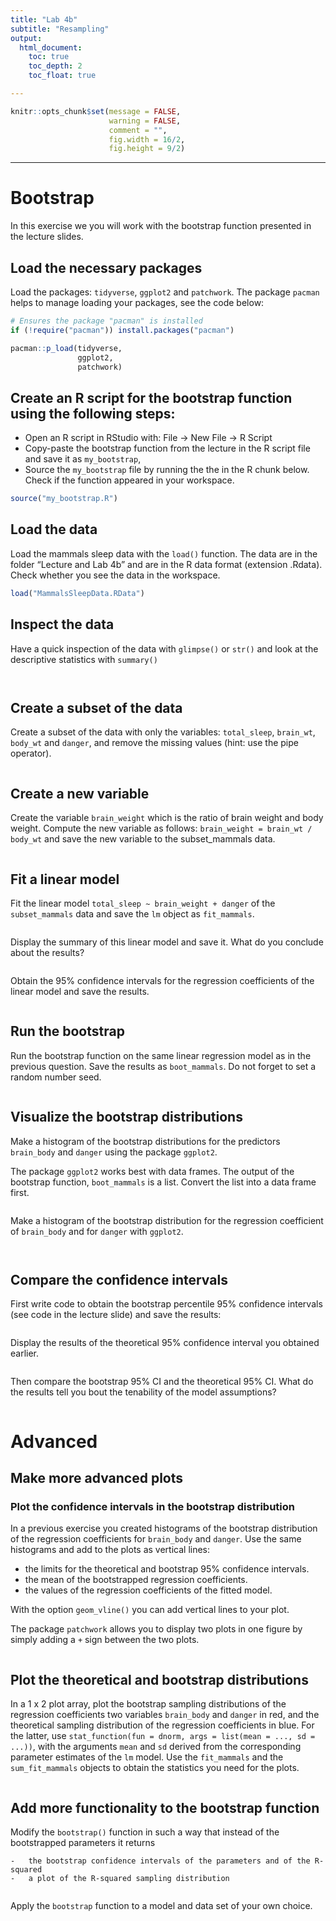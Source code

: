 ```yaml
---
title: "Lab 4b"
subtitle: "Resampling"
output:
  html_document:
    toc: true
    toc_depth: 2
    toc_float: true

---
```


```r
knitr::opts_chunk$set(message = FALSE, 
                      warning = FALSE,
                      comment = "",
                      fig.width = 16/2,
                      fig.height = 9/2)

```

------------------------------------------------------------------------

# Bootstrap

In this exercise we you will work with the bootstrap function presented in the lecture slides.

## Load the necessary packages

Load the packages: `tidyverse`, `ggplot2` and `patchwork`. The package `pacman` helps to manage loading your packages, see the code below:

```r
# Ensures the package "pacman" is installed
if (!require("pacman")) install.packages("pacman")

pacman::p_load(tidyverse,
               ggplot2,
               patchwork)
```


##  Create an R script for the bootstrap function using the following steps:

* Open an R script in RStudio with: File -> New File -> R Script
* Copy-paste the bootstrap function from the lecture in the R script file and save it as `my_bootstrap`, 
* Source the `my_bootstrap` file by running the the in the R chunk below. Check if the function appeared in your workspace.

```r
source("my_bootstrap.R")
```

## Load the data

Load the mammals sleep data with the `load()` function. The data are in the folder "Lecture and Lab 4b" and are in the R data format (extension .Rdata). Check whether you see the data in the workspace.

```r
load("MammalsSleepData.RData")
```

## Inspect the data

Have a quick inspection of the data with `glimpse()` or `str()` and look at the descriptive statistics with `summary()`

```r

```


```r

```


## Create a subset of the data

Create a subset of the data with only the variables: `total_sleep`, `brain_wt`, `body_wt` and `danger`, and remove the missing values (hint: use the pipe operator).

```r

```

## Create a new variable

Create the variable `brain_weight` which is the ratio of brain weight and body weight. Compute the new variable as follows: `brain_weight = brain_wt / body_wt` and save the new variable to the subset_mammals data.

```r

```


## Fit a linear model 

Fit the linear model `total_sleep ~ brain_weight + danger` of the `subset_mammals` data and save the `lm` object as `fit_mammals`.

```r

```

Display the summary of this linear model and save it. What do you conclude about the results?

```r

```
Obtain the 95% confidence intervals for the regression coefficients of the linear model and save the results.

```r

```


##  Run the bootstrap 

Run the bootstrap function on the same linear regression model as in the previous question. Save the results as `boot_mammals`. Do not forget to set a random number seed.

```r

```


## Visualize the bootstrap distributions

Make a histogram of the bootstrap distributions for the predictors `brain_body` and `danger` using the package `ggplot2`. 

The package `ggplot2` works best with data frames. The output of the bootstrap function, `boot_mammals` is a list. Convert the list into a data frame first. 

```r


```

Make a histogram of the bootstrap distribution for the regression coefficient of `brain_body` and for `danger` with `ggplot2`. 

```r

```


```r

```


## Compare the confidence intervals

First write code to obtain the bootstrap percentile 95% confidence intervals (see code in the lecture slide) and save the results:

```r

```

Display the results of the theoretical 95% confidence interval you obtained earlier. 
```r

```

Then compare the bootstrap 95% CI and the theoretical 95% CI. What do the results tell you bout the tenability of the model assumptions? 

```r

```

# Advanced

## Make more advanced plots

### Plot the confidence intervals in the bootstrap distribution

In a previous exercise you created histograms of the bootstrap distribution of the regression coefficients for `brain_body` and `danger`. Use the same histograms and add to the plots as vertical lines: 

* the limits for the theoretical and bootstrap 95% confidence intervals. 
* the mean of the bootstrapped regression coefficients.
* the values of the regression coefficients of the fitted model.

With the option `geom_vline()` you can add vertical lines to your plot. 

The package `patchwork` allows you to display two plots in one figure by simply adding a `+` sign between the two plots. 

```r

```

## Plot the theoretical and bootstrap distributions

In a 1 x 2 plot array, plot the bootstrap sampling distributions of the regression coefficients two variables `brain_body` and `danger` in red, and the theoretical sampling distribution of the regression coefficients in blue. For the latter, use `stat_function(fun = dnorm, args = list(mean = ..., sd = ...))`, with the arguments `mean` and `sd` derived from the corresponding parameter estimates of the `lm` model. Use the `fit_mammals` and the `sum_fit_mammals` objects to obtain the statistics you need for the plots. 

```r


```


## Add more functionality to the bootstrap function

Modify the `bootstrap()` function in such a way that instead of the bootstrapped parameters it returns

    -   the bootstrap confidence intervals of the parameters and of the R-squared
    -   a plot of the R-squared sampling distribution

```r

```

Apply the `bootstrap` function to a model and data set of your own choice.

```r


```



